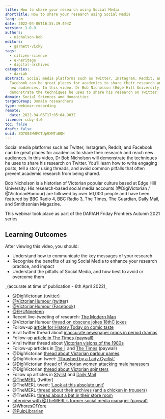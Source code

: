 ```yaml
---
title: How to share your research using Social Media
shortTitle: How to share your research using Social Media
lang: en
date: 2022-04-06T16:55:39.494Z
version: 1.0.0
authors:
  - nicholson-bob
editors:
  - garnett-vicky
tags:
  - citizen-science
  - e-heritage
  - digital-archives
categories:
  - dariah
abstract: Social media platforms such as Twitter, Instagram, Reddit, and
  Facebook can be great places for academics to share their research and reach
  new audiences. In this video, Dr Bob Nicholson (Edge Hill University, UK) will
  demonstrate the techniques he uses to share his research on Twitter.
domain: Social Sciences and Humanities
targetGroup: Domain researchers
type: webinar-recording
remote:
  date: 2022-04-06T17:05:04.903Z
licence: ccby-4.0
toc: false
draft: false
uuid: ZO7O03HWFCTUp9XMTaBQH
---
```

Social media platforms such as Twitter, Instagram, Reddit, and Facebook can be great places for academics to share their research and reach new audiences. In this video, Dr Bob Nicholson will demonstrate the techniques he uses to share his research on Twitter. You’ll learn how to write engaging posts, tell a story using threads, and avoid common pitfalls that often prevent academic research from being shared. 

Bob Nicholson is a historian of Victorian popular culture based at Edge Hill University. His research-based social media accounts (@DigiVictorian / @VictorianHumour) are followed by over 50,000 people and have been featured by BBC Radio 4, BBC Radio 3, The Times, The Guardian, Daily Mail, and Smithsonian Magazine. 

This webinar took place as part of the DARIAH Friday Frontiers Autumn 2021 series

## Learning Outcomes

After viewing this video, you should:

- Understand how to communicate the key messages of your research
- Recognise the benefits of using Social Media to enhance your research practice, and impact
- Understand the pitfalls of Social Media, and how best to avoid or overcome them



<VideoCard provider="youtube" id="zEqslcXqT5k" title="How to share your research using social media" subtitle="Click here to view" image="images/bob-nicholson-thumbnail-image.png" />

<SideNote type="tip" title="Links to items mentioned during the presentation">
_(accurate at time of publication - 6th April 2022)_

- [@DigiVictorian (twitter)](https://twitter.com/DigiVictorian)
- [@VictorianHumour (twitter)](https://twitter.com/VictorianHumour)
- [@VictorianHumour (Facebook)](https://www.facebook.com/VictorianHumour)
- [@EHUNineteen](https://twitter.com/EHUNineteen) 
- Recent live-tweeting of research: [The Modern Man](https://twitter.com/DigiVictorian/status/1461656706862260225)
- @VictorianHumour [thread on obscene jokes 18thC jokes](https://twitter.com/VictorianHumour/status/1281988894536413184?s=20)
- Follow-up [article for History Today on comic taste](https://www.historytoday.com/archive/history-matters/did-you-hear-one)
- Viral twitter thread about [inaccurate newspaper props in period dramas](https://twitter.com/DigiVictorian/status/934543116304035840?s=20)
- Follow-up [article in The Times (paywall)](https://www.thetimes.co.uk/article/historian-bob-nicholson-tears-strip-off-makers-of-dickens-biopic-the-man-who-invented-christmas-starring-dan-stevens-over-size-of-newspaper-headlines-cvnvngcg5)
- Viral twitter thread about [Victorian visions of the 1980s](https://twitter.com/DigiVictorian/status/1078416956401860610?s=20)
- Follow-up articles in [The i](https://inews.co.uk/culture/victorians-predicted-brexit-internet-and-the-pot-noodle-1888-magazine-reveals-240711)  and [The Times](https://www.thetimes.co.uk/article/for-every-telectroscope-there-s-a-protein-pill-nkszvrglp) (paywall)
- @DigiVictorian [thread about Victorian parlour games](https://twitter.com/DigiVictorian/status/1048594464376324096?s=20).
- @DigiVictorian tweet: [‘Thrashed by a Lady Cyclist’](https://twitter.com/DigiVictorian/status/487543691352219648?s=20)
- @DigiVictorian [thread of Victorian women attacking male harassers](https://twitter.com/DigiVictorian/status/1297324669318692865?s=20)
- @DigiVictorian [thread about Victorian spinsters](https://twitter.com/DigiVictorian/status/964842367508516864?s=20)
- Follow up articles in [Stylist](https://www.stylist.co.uk/life/why-am-i-a-spinster-victorian-women-hilarious-feminist-answers/265102) and [Daily Mail](https://www.dailymail.co.uk/news/article-9270079/How-Victorian-spinsters-took-aim-gentlemen-day-happily-SINGLE.html)
- [@TheMERL](https://twitter.com/TheMERL) (twitter)
- @TheMERL tweet: [‘Look at this absolute unit’](https://twitter.com/TheMERL/status/983341970318938112?s=20)
- @TheMERL [thread about their archives (and a chicken in trousers)](https://twitter.com/TheMERL/status/1048541160271237120?s=20)
- @TheMERL [thread about a bat in their store room](https://twitter.com/TheMERL/status/1099661508852752390?s=20)
- [Interview with @TheMERL’s former social media manager (paywal)](https://www.thetimes.co.uk/article/big-thinking-museum-of-english-rural-life-finds-the-secret-of-success-is-a-huge-exmoor-horn-sheep-6tvrml6sr)
- [@WhoresOfYore](https://twitter.com/WhoresofYore)
- [@PulpLibrarian](https://twitter.com/PulpLibrarian)
</SideNote>